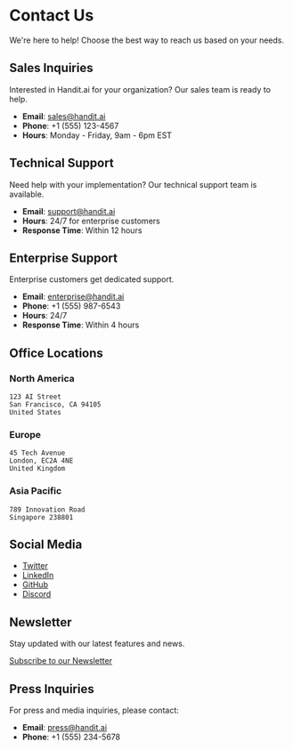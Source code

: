 # Contact Us

We're here to help! Choose the best way to reach us based on your needs.

## Sales Inquiries

Interested in Handit.ai for your organization? Our sales team is ready to help.

- **Email**: sales@handit.ai
- **Phone**: +1 (555) 123-4567
- **Hours**: Monday - Friday, 9am - 6pm EST

## Technical Support

Need help with your implementation? Our technical support team is available.

- **Email**: support@handit.ai
- **Hours**: 24/7 for enterprise customers
- **Response Time**: Within 12 hours

## Enterprise Support

Enterprise customers get dedicated support.

- **Email**: enterprise@handit.ai
- **Phone**: +1 (555) 987-6543
- **Hours**: 24/7
- **Response Time**: Within 4 hours

## Office Locations

### North America
```
123 AI Street
San Francisco, CA 94105
United States
```

### Europe
```
45 Tech Avenue
London, EC2A 4NE
United Kingdom
```

### Asia Pacific
```
789 Innovation Road
Singapore 238801
```

## Social Media

- [Twitter](https://twitter.com/handit)
- [LinkedIn](https://linkedin.com/company/handit)
- [GitHub](https://github.com/Handit-AI/handit.ai)
- [Discord](https://https://discord.gg/wZbW9Bu5)

## Newsletter

Stay updated with our latest features and news.

[Subscribe to our Newsletter](https://handit.ai/newsletter)

## Press Inquiries

For press and media inquiries, please contact:

- **Email**: press@handit.ai
- **Phone**: +1 (555) 234-5678 